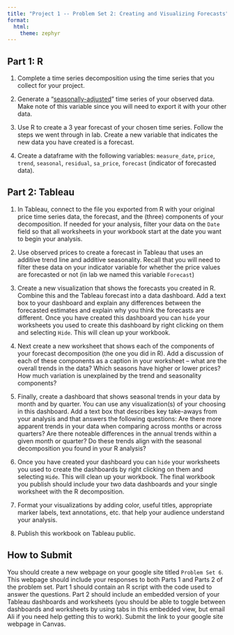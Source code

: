 ```yaml
---
title: "Project 1 -- Problem Set 2: Creating and Visualizing Forecasts"
format: 
  html:
    theme: zephyr
---
```


## Part 1: R

1. Complete a time series decomposition using the time series that you collect for your project.

2. Generate a "[seasonally-adjusted](https://otexts.com/fpp3/components.html#seasonally-adjusted-data)" time series of your observed data. Make note of this variable since you will need to export it with your other data.

3. Use R to create a 3 year forecast of your chosen time series. Follow the steps we went through in lab.  Create a new variable that indicates the new data you have created is a forecast.

4. Create a dataframe with the following variables: `measure_date`, `price`, `trend`, `seasonal`, `residual`, `sa_price`, `forecast` (indicator of forecasted data). 


## Part 2: Tableau

1.  In Tableau, connect to the file you exported from R with your original price time series data, the forecast, and the (three) components of your decomposition. If needed for your analysis, filter your data on the `Date` field so that all worksheets in your workbook start at the date you want to begin your analysis. 

2. Use observed prices to create a forecast in Tableau that uses an additive trend line and additive seasonality. Recall that you will need to filter these data on your indicator variable for whether the price values are forecasted or not (in lab we named this variable `Forecast`)

3.  Create a new visualization that shows the forecasts you created in R. Combine this and the Tableau forecast into a data dashboard. Add a text box to your dashboard and explain any differences between the forecasted estimates and explain why you think the forecasts are different. Once you have created this dashboard you can `hide` your worksheets you used to create this dashboard by right clicking on them and selecting `Hide`. This will clean up your workbook.

4. Next create a new worksheet that shows each of the components of your forecast decomposition (the one you did in R). Add a discussion of each of these components as a caption in your worksheet -- what are the overall trends in the data? Which seasons have higher or lower prices? How much variation is unexplained by the trend and seasonality components?

5.  Finally, create a dashboard that shows seasonal trends in your data by month and by quarter. You can use any visualization(s) of your choosing in this dashboard. Add a text box that describes key take-aways from your analysis and that answers the following questions: Are there more apparent trends in your data when comparing across months or across quarters? Are there noteable differences in the annual trends within a given month or quarter? Do these trends align with the seasonal decomposition you found in your R analysis?

6.  Once you have created your dashboard you can `hide` your worksheets you used to create the dashboards by right clicking on them and selecting `Hide`. This will clean up your workbook. The final workbook you publish should include your two data dashboards and your single worksheet with the R decomposition.

7. Format your visualizations by adding color, useful titles, appropriate marker labels, text annotations, etc. that help your audience understand your analysis.

8. Publish this workbook on Tableau public.


## How to Submit

You should create a new webpage on your google site titled `Problem Set 6`. This webpage should include your responses to both Parts 1 and Parts 2 of the problem set. Part 1 should contain an R script with the code used to answer the questions. Part 2 should include an embedded version of your Tableau dashboards and worksheets (you should be able to toggle between dashboards and worksheets by using tabs in this embedded view, but email Ali if you need help getting this to work). Submit the link to your google site webpage in Canvas.